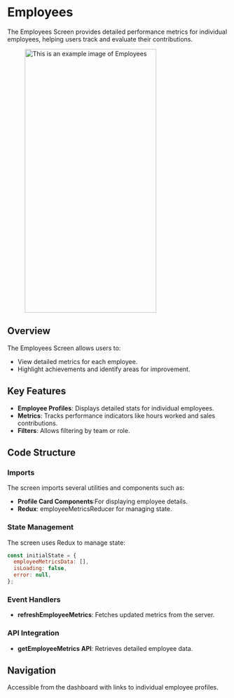 
# Employees

The Employees Screen provides detailed performance metrics for individual employees, helping users track and evaluate their contributions.

<figure> <img src="/img/inventory/employees.png" alt="This is an example image  of Employees" width="300" height="600" /></figure>

## Overview

The Employees Screen allows users to:

- View detailed metrics for each employee.
- Highlight achievements and identify areas for improvement.

## Key Features

- **Employee Profiles**: Displays detailed stats for individual employees.
- **Metrics**: Tracks performance indicators like hours worked and sales contributions.
- **Filters**: Allows filtering by team or role.

## Code Structure

### Imports

The screen imports several utilities and components such as:

- **Profile Card Components**:For displaying employee details.
- **Redux**: employeeMetricsReducer for managing state.

### State Management

The screen uses Redux to manage state:

```javascript
const initialState = {
  employeeMetricsData: [],
  isLoading: false,
  error: null,
};
```
### Event Handlers

- **refreshEmployeeMetrics**: Fetches updated metrics from the server.

### API Integration

- **getEmployeeMetrics API**: Retrieves detailed employee data.

## Navigation

Accessible from the dashboard with links to individual employee profiles.







